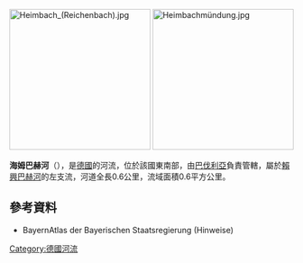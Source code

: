 {{Multiple issues|
{{Expand language|1=de|time=2020-08-25T12:54:11+00:00}}
{{Onesource|time=2020-08-25T12:54:11+00:00}}
}}
{{Coord|50.05385|N|9.15988|E|display=title}}
[[Image:Heimbach_(Reichenbach).jpg|250px]]
[[Image:Heimbachmündung.jpg|250px]]

'''海姆巴赫河'''（{{lang-de|Heimbach}}），是[[德國|德國]]的河流，位於該國東南部，由[[巴伐利亞|巴伐利亞]]負責管轄，屬於[[賴興巴赫河_(卡爾河支流)|賴興巴赫河]]的左支流，河道全長0.6公里，流域面積0.6平方公里。

==參考資料==
* BayernAtlas der Bayerischen Staatsregierung (Hinweise)

{{Germany-geo-stub}}
[[Category:德國河流|Category:德國河流]]